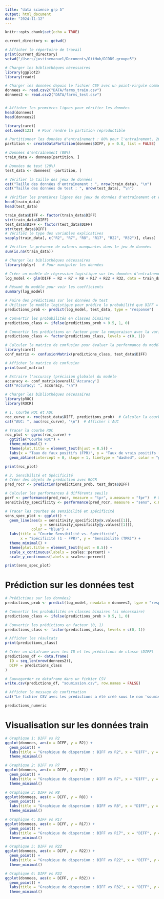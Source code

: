 ```yaml
---
title: "data science grp 5"
output: html_document
date: "2024-11-12"
---
```


```r
knitr::opts_chunk$set(echo = TRUE)
```

```r
current_directory <- getwd()

# Afficher le répertoire de travail
print(current_directory)
setwd("/Users/justinemanuel/Documents/GitHub/DJDDS-groupe5")
```


```r

# Charger les bibliothèques nécessaires
library(ggplot2)
library(readr)

# Charger les données depuis le fichier CSV avec un point-virgule comme délimiteur et un séparateur décimal
donnees <- read.csv2("DATA/farms_train.csv")
donnees2 <- read.csv2("DATA/farms_test.csv")


# Afficher les premières lignes pour vérifier les données
head(donnees)
head(donnees2)

```

```r
library(caret)
set.seed(123)  # Pour rendre la partition reproductible

# Partitionner les données d'entraînement : 80% pour l'entraînement, 20% pour le test
partition <- createDataPartition(donnees$DIFF, p = 0.8, list = FALSE)

# Données d'entraînement (80%)
train_data <- donnees[partition, ]

# Données de test (20%)
test_data <- donnees[ -partition, ]

# Vérifier la taille des jeux de données
cat("Taille des données d'entraînement : ", nrow(train_data), "\n")
cat("Taille des données de test : ", nrow(test_data), "\n")

# Vérifier les premières lignes des jeux de données d'entraînement et de test
head(train_data)
head(test_data)
```
```r
train_data$DIFF <- factor(train_data$DIFF)
str(train_data$DIFF)
test_data$DIFF <- factor(test_data$DIFF)
str(test_data$DIFF)
# Vérifiez le type des variables explicatives
sapply(train_data[, c("R2", "R7", "R8", "R17", "R22", "R32")], class)

```

```r
# Vérifier la présence de valeurs manquantes dans le jeu de données
sum(is.na(train_data))
```



```r
# Charger les bibliothèques nécessaires
library(dplyr)   # Pour manipuler les données

# Créer un modèle de régression logistique sur les données d'entraînement
log_model <- glm(DIFF ~ R2 + R7 + R8 + R17 + R22 + R32, data = train_data, family = binomial)

# Résumé du modèle pour voir les coefficients
summary(log_model)

```



```r
# Faire des prédictions sur les données de test
# Utiliser le modèle logistique pour prédire la probabilité que DIFF = 1
predictions_prob <- predict(log_model, test_data, type = "response")

# Convertir les probabilités en classes binaires
predictions_class <- ifelse(predictions_prob > 0.5, 1, 0)

# Convertir les prédictions en facteur pour la comparaison avec la variable cible dans les données de test
predictions_class <- factor(predictions_class, levels = c(0, 1))

# Calculer la matrice de confusion pour évaluer la performance du modèle
library(caret)
conf_matrix <- confusionMatrix(predictions_class, test_data$DIFF)

# Afficher la matrice de confusion
print(conf_matrix)

# Extraire l'accuracy (précision globale) du modèle
accuracy <- conf_matrix$overall['Accuracy']
cat("Accuracy: ", accuracy, "\n")
```

```r
# Charger les bibliothèques nécessaires
library(pROC)
library(ROCR)

# 1. Courbe ROC et AUC
roc_curve <- roc(test_data$DIFF, predictions_prob)  # Calculer la courbe ROC
cat("AUC: ", auc(roc_curve), "\n")  # Afficher l'AUC

# Tracer la courbe ROC
roc_plot <- ggroc(roc_curve) +
  ggtitle("Courbe ROC") +
  theme_minimal() +
  theme(plot.title = element_text(hjust = 0.5)) +
  labs(x = "Taux de faux positifs (FPR)", y = "Taux de vrais positifs (TPR)") +
  geom_abline(intercept = 0, slope = 1, linetype = "dashed", color = "gray")

print(roc_plot)
```

```r
# 2. Sensibilité et Spécificité
# Créer des objets de prédiction avec ROCR
pred_rocr <- prediction(predictions_prob, test_data$DIFF)

# Calculer les performances à différents seuils
perf <- performance(pred_rocr, measure = "tpr", x.measure = "fpr")  # Sensibilité (TPR) vs. Spécificité (1 - FPR)
sensitivity_specificity <- performance(pred_rocr, measure = "sens", x.measure = "spec")

# Tracer les courbes de sensibilité et spécificité
sens_spec_plot <- ggplot() +
  geom_line(aes(x = sensitivity_specificity@x.values[[1]], 
                y = sensitivity_specificity@y.values[[1]]), 
            color = "blue") +
  labs(title = "Courbe Sensibilité vs. Spécificité", 
       x = "Spécificité (1 - FPR)", y = "Sensibilité (TPR)") +
  theme_minimal() +
  theme(plot.title = element_text(hjust = 0.5)) +
  scale_x_continuous(labels = scales::percent) +
  scale_y_continuous(labels = scales::percent)

print(sens_spec_plot)
```
# Prédiction sur les données test

```r
# Prédictions sur les données2
predictions_prob <- predict(log_model, newdata = donnees2, type = "response")

# Convertir les probabilités en classes binaires (si nécessaire)
predictions_class <- ifelse(predictions_prob > 0.5, 1, 0)

# Convertir les prédictions en facteur (0, 1)
predictions_class <- factor(predictions_class, levels = c(0, 1))

# Afficher les résultats
print(predictions_class)

```

```r
# Créer un dataframe avec les ID et les prédictions de classe (DIFF)
predictions_df <- data.frame(
  ID = seq_len(nrow(donnees2)),
  DIFF = predictions_class 
)

# Sauvegarder ce dataframe dans un fichier CSV
write.csv(predictions_df, "soumission.csv", row.names = FALSE)

# Afficher le message de confirmation
cat("Le fichier CSV avec les prédictions a été créé sous le nom 'soumission.csv'.")
```

```r
predictions_numeric
```



# Visualisation sur les données train

```r
# Graphique 1: DIFF vs R2
ggplot(donnees, aes(x = DIFF, y = R2)) +  
  geom_point() +  
  labs(title = "Graphique de dispersion : DIFF vs R2", x = "DIFF", y = "R2") +
  theme_minimal()

# Graphique 2: DIFF vs R7
ggplot(donnees, aes(x = DIFF, y = R7)) +  
  geom_point() +  
  labs(title = "Graphique de dispersion : DIFF vs R7", x = "DIFF", y = "R7") +
  theme_minimal()

# Graphique 3: DIFF vs R8
ggplot(donnees, aes(x = DIFF, y = R8)) +  
  geom_point() +  
  labs(title = "Graphique de dispersion : DIFF vs R8", x = "DIFF", y = "R8") +
  theme_minimal()

# Graphique 4: DIFF vs R17
ggplot(donnees, aes(x = DIFF, y = R17)) +  
  geom_point() +  
  labs(title = "Graphique de dispersion : DIFF vs R17", x = "DIFF", y = "R17") +
  theme_minimal()

# Graphique 5: DIFF vs R22
ggplot(donnees, aes(x = DIFF, y = R22)) +  
  geom_point() +  
  labs(title = "Graphique de dispersion : DIFF vs R22", x = "DIFF", y = "R22") +
  theme_minimal()

# Graphique 6: DIFF vs R32
ggplot(donnees, aes(x = DIFF, y = R32)) +  
  geom_point() +  
  labs(title = "Graphique de dispersion : DIFF vs R32", x = "DIFF", y = "R32") +
  theme_minimal()
```



